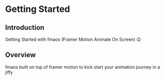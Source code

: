 
# Getting Started

## Introduction

Getting Started with fmaos (Framer Motion Animate On Screen) 😉

## Overview

fmaos built on top of framer motion to kick start your animation journey in a jiffy